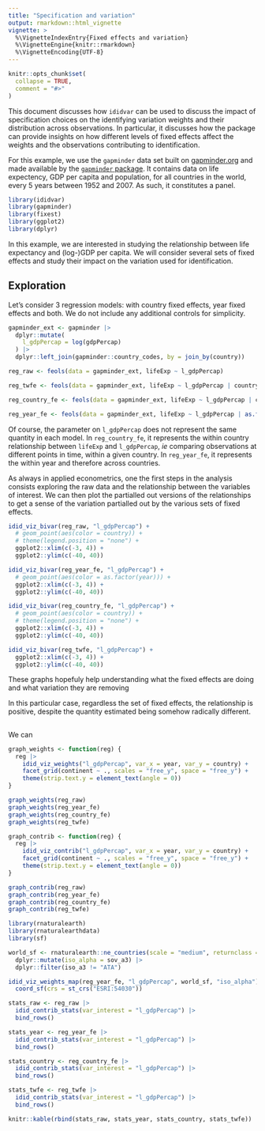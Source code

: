 ```yaml
---
title: "Specification and variation"
output: rmarkdown::html_vignette
vignette: >
  %\VignetteIndexEntry{Fixed effects and variation}
  %\VignetteEngine{knitr::rmarkdown}
  %\VignetteEncoding{UTF-8}
---
```


```r
knitr::opts_chunk$set(
  collapse = TRUE,
  comment = "#>"
)
```

This document discusses how `ididvar` can be used to discuss the impact of specification choices on the identifying variation weights and their distribution across observations. In particular, it discusses how the package can provide insights on how different levels of fixed effects affect the weights and the observations contributing to identification.

For this example, we use the `gapminder` data set built on [gapminder.org](https://www.gapminder.org/) and made available by the [`gapminder` package](https://jennybc.github.io/gapminder/index.html). It contains data on life expectency, GDP per capita and population, for all countries in the world, every 5 years between 1952 and 2007. As such, it constitutes a panel. 

```r
library(ididvar)
library(gapminder)
library(fixest)
library(ggplot2)
library(dplyr)
```

In this example, we are interested in studying the relationship between life expectancy and (log-)GDP per capita. We will consider several sets of fixed effects and study their impact on the variation used for identification.

## Exploration

Let's consider 3 regression models: with country fixed effects, year fixed effects and both. We do not include any additional controls for simplicity.

```r
gapminder_ext <- gapminder |> 
  dplyr::mutate(
    l_gdpPercap = log(gdpPercap)
  ) |> 
  dplyr::left_join(gapminder::country_codes, by = join_by(country))

reg_raw <- feols(data = gapminder_ext, lifeExp ~ l_gdpPercap)

reg_twfe <- feols(data = gapminder_ext, lifeExp ~ l_gdpPercap | country + as.factor(year))

reg_country_fe <- feols(data = gapminder_ext, lifeExp ~ l_gdpPercap | country)

reg_year_fe <- feols(data = gapminder_ext, lifeExp ~ l_gdpPercap | as.factor(year))
```

Of course, the parameter on `l_gdpPercap` does not represent the same quantity in each model. In `reg_country_fe`, it represents the within country relationship between `lifeExp` and `l_gdpPercap`, *ie* comparing observations at different points in time, within a given country. In `reg_year_fe`, it represents the within year and therefore across countries.

As always in applied econometrics, one the first steps in the analysis consists exploring the raw data and the relationship between the variables of interest.
We can then plot the partialled out versions of the relationships to get a sense of the variation partialled out by the various sets of fixed effects.

```r
idid_viz_bivar(reg_raw, "l_gdpPercap") + 
  # geom_point(aes(color = country)) + 
  # theme(legend.position = "none") +
  ggplot2::xlim(c(-3, 4)) +
  ggplot2::ylim(c(-40, 40))

idid_viz_bivar(reg_year_fe, "l_gdpPercap") + 
  # geom_point(aes(color = as.factor(year))) + 
  ggplot2::xlim(c(-3, 4)) +
  ggplot2::ylim(c(-40, 40))

idid_viz_bivar(reg_country_fe, "l_gdpPercap") + 
  # geom_point(aes(color = country)) + 
  # theme(legend.position = "none") +
  ggplot2::xlim(c(-3, 4)) +
  ggplot2::ylim(c(-40, 40))

idid_viz_bivar(reg_twfe, "l_gdpPercap") + 
  ggplot2::xlim(c(-3, 4)) +
  ggplot2::ylim(c(-40, 40))
```

These graphs hopefuly help understanding what the fixed effects are doing and what variation they are removing

In this particular case, regardless the set of fixed effects, the relationship is positive, despite the quantity estimated being somehow radically different.

## 

We can 

```r
graph_weights <- function(reg) {
  reg |> 
    idid_viz_weights("l_gdpPercap", var_x = year, var_y = country) +
    facet_grid(continent ~ ., scales = "free_y", space = "free_y") +
    theme(strip.text.y = element_text(angle = 0))
}

graph_weights(reg_raw)
graph_weights(reg_year_fe)
graph_weights(reg_country_fe)
graph_weights(reg_twfe)
```

```r
graph_contrib <- function(reg) {
  reg |> 
    idid_viz_contrib("l_gdpPercap", var_x = year, var_y = country) +
    facet_grid(continent ~ ., scales = "free_y", space = "free_y") +
    theme(strip.text.y = element_text(angle = 0))
}

graph_contrib(reg_raw)
graph_contrib(reg_year_fe)
graph_contrib(reg_country_fe)
graph_contrib(reg_twfe)
```


```r
library(rnaturalearth)
library(rnaturalearthdata)
library(sf)

world_sf <- rnaturalearth::ne_countries(scale = "medium", returnclass = "sf") |> 
  dplyr::mutate(iso_alpha = sov_a3) |> 
  dplyr::filter(iso_a3 != "ATA")

idid_viz_weights_map(reg_year_fe, "l_gdpPercap", world_sf, "iso_alpha") +
  coord_sf(crs = st_crs("ESRI:54030"))

```


```r
stats_raw <- reg_raw |> 
  idid_contrib_stats(var_interest = "l_gdpPercap") |> 
  bind_rows()

stats_year <- reg_year_fe |> 
  idid_contrib_stats(var_interest = "l_gdpPercap") |> 
  bind_rows()

stats_country <- reg_country_fe |> 
  idid_contrib_stats(var_interest = "l_gdpPercap") |> 
  bind_rows()

stats_twfe <- reg_twfe |> 
  idid_contrib_stats(var_interest = "l_gdpPercap") |> 
  bind_rows()

knitr::kable(rbind(stats_raw, stats_year, stats_country, stats_twfe))
```












